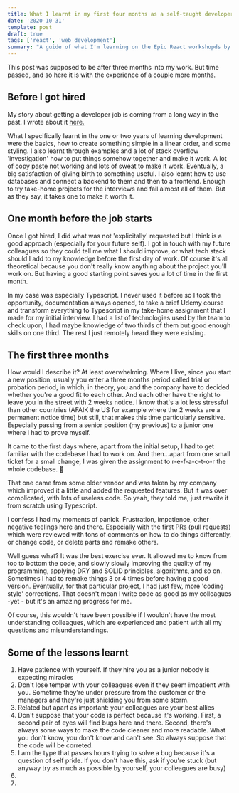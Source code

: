 ```yaml
---
title: What I learnt in my first four months as a self-taught developer
date: '2020-10-31'
template: post
draft: true
tags: ['react', 'web development']
summary: "A guide of what I'm learning on the Epic React workshopds by Kent Dodds. This is the first one: fundamentals"
---
```


This post was supposed to be after three months into my work. But time passed, and so here it is with the experience of a couple more months.

## Before I got hired

My story about getting a developer job is coming from a long way in the past. I wrote about it <a href="https://">here.</a>

What I specifically learnt in the one or two years of learning development were the basics, how to create something simple in a linear order, and some styling. I also learnt through examples and a lot of stack overflow 'investigation' how to put things somehow together and make it work. A lot of copy paste not working and lots of sweat to make it work. Eventually, a big satisfaction of giving birth to something useful.
I also learnt how to use databases and connect a backend to them and then to a frontend. Enough to try take-home projects for the interviews and fail almost all of them. But as they say, it takes one to make it worth it.

## One month before the job starts

Once I got hired, I did what was not 'explicitally' requested but I think is a good approach (especially for your future self). I got in touch with my future colleagues so they could tell me what I should improve, or what tech stack should I add to my knowledge before the first day of work. Of course it's all theoretical because you don't really know anything about the project you'll work on. But having a good starting point saves you a lot of time in the first month.

In my case was especially Typescript. I never used it before so I took the opportunity, documentation always opened, to take a brief Udemy course and transform everything to Typescript in my take-home assignment that I made for my initial interview.
I had a list of technologies used by the team to check upon; I had maybe knowledge of two thirds of them but good enough skills on one third. The rest I just remotely heard they were existing.

## The first three months

How would I describe it? At least overwhelming. Where I live, since you start a new position, usually you enter a three months period called trial or probation period, in which, in theory, you and the company have to decided whether you're a good fit to each other. And each other have the right to leave you in the street with 2 weeks notice. I know that's a lot less stressful than other countries (AFAIK the US for example where the 2 weeks are a permanent notice time) but still, that makes this time particularly sensitive. Especially passing from a senior position (my previous) to a junior one where I had to prove myself.

It came to the first days where, apart from the initial setup, I had to get familiar with the codebase I had to work on.
And then...apart from one small ticket for a small change, I was given the assignment to r-e-f-a-c-t-o-r the whole codebase. 🤯

That one came from some older vendor and was taken by my company which improved it a little and added the requested features. But it was over complicated, with lots of useless code. So yeah, they told me, just rewrite it from scratch using Typescript.

I confess I had my moments of panick. Frustration, impatience, other negative feelings here and there. Especially with the first PRs (pull requests) which were reviewed with tons of comments on how to do things differently, or change code, or delete parts and remake others.

Well guess what? It was the best exercise ever. It allowed me to know from top to bottom the code, and slowly slowly improving the quality of my programming, applying DRY and SOLID principles, algorithms, and so on. Sometimes I had to remake things 3 or 4 times before having a good version. Eventually, for that particular project, I had just few, more 'coding style' corrections. That doesn't mean I write code as good as my colleagues -yet - but it's an amazing progress for me.

Of course, this wouldn't have been possible if I wouldn't have the most understanding colleagues, which are experienced and patient with all my questions and misunderstandings.

## Some of the lessons learnt

<ol>
  <li>Have patience with yourself. If they hire you as a junior nobody is expecting miracles</li>
  <li>
    Don't lose temper with your colleagues even if they seem impatient with you. Sometime they're
    under pressure from the customer or the managers and they're just shielding you from some storm.
  </li>
  <li>Related but apart as important: your colleagues are your best allies</li>
  <li>
    Don't suppose that your code is perfect because it's working. First, a second pair of eyes will
    find bugs here and there. Second, there's always some ways to make the code cleaner and more
    readable. What you don't know, you don't know and can't see. So always suppose that the code
    will be correted.
  </li>
  <li>
    I am the type that passes hours trying to solve a bug because it's a question of self pride. If
    you don't have this, ask if you're stuck (but anyway try as much as possible by yourself, your
    colleagues are busy)
  </li>
  <li></li>
  <li></li>
</ol>

